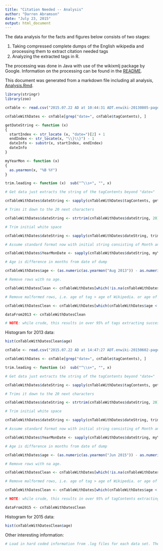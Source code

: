 ```yaml
---
title: "Citation Needed -- Analysis"
author: "Darren Abramson"
date: "July 23, 2015"
output: html_document
---
```


The data analysis for the facts and figures below consists of two stages:

1. Taking compressed complete dumps of the English wikipedia and processing them to extract citation needed tags
2. Analyzing the extracted tags in R.

The processing was done in Java with use of the wikixmlj package by Google. Information on the processing can be found in the [README](https://github.com/DarrenAbramson/CitationNeeded/).

This document was generated from a markdown file including all analysis, [Analysis.Rmd](https://github.com/DarrenAbramson/CitationNeeded/blob/master/Analysis.Rmd).

```r
library(stringr)
library(zoo)

cnTable <- read.csv("2015.07.22 AD at 10:44:31 ADT.enwiki-20130805-pages-articles.xml.bz2.csv", header=TRUE, quote="", stringsAsFactors=FALSE)

cnTableWithDates <- cnTable[grep("date=", cnTable$tagContents), ]

getDateString <- function (x) 
{
  startIndex <- str_locate (x, "date=")[2] + 1
  endIndex <- str_locate(x, "\\}\\}") - 1
  dateInfo <- substr(x, startIndex, endIndex)
  dateInfo
}

myYearMon <- function (x)
{
  as.yearmon(x, "%B %Y")
}

trim.leading <- function (x)  sub("^\\s+", "", x)

# Get data just extracts the string of the tagContents beyond "date="

cnTableWithDates$dateString <- sapply(cnTableWithDates$tagContents, getDateString)

# Trims it down to the 20 next characters

cnTableWithDates$dateString <- strtrim(cnTableWithDates$dateString, 20)

# Trim initial white space

cnTableWithDates$dateString <- sapply(cnTableWithDates$dateString, trim.leading)

# Assume standard format now with initial string consisting of Month and Year

cnTableWithDates$YearMonDate <- sapply(cnTableWithDates$dateString, myYearMon)

# Age is difference in months from date of dump

cnTableWithDates$age <- (as.numeric(as.yearmon("Aug 2013")) - as.numeric(cnTableWithDates$YearMonDate)) * 12

# Remove rows with na age.

cnTableWithDatesClean <- cnTableWithDates[which(!is.na(cnTableWithDates$age)),]

# Remove malformed rows, i.e. age of tag > age of Wikipedia. or age of tag < 0

cnTableWithDatesClean <- cnTableWithDates[which(cnTableWithDates$age < 144 & cnTableWithDates$age >= 0),]

dataFrom2013 <- cnTableWithDatesClean

# NOTE: while crude, this results in over 95% of tags extracting successfully.
```

Histogram for 2013 data:
```r
hist(cnTableWithDatesClean$age)
```


```r
cnTable <- read.csv("2015.07.22 AD at 14:47:27 ADT.enwiki-20150602-pages-articles.xml.bz2.csv", header=TRUE, quote="", stringsAsFactors=FALSE)

cnTableWithDates <- cnTable[grep("date=", cnTable$tagContents), ]

trim.leading <- function (x)  sub("^\\s+", "", x)

# Get data just extracts the string of the tagContents beyond "date="

cnTableWithDates$dateString <- sapply(cnTableWithDates$tagContents, getDateString)

# Trims it down to the 20 next characters

cnTableWithDates$dateString <- strtrim(cnTableWithDates$dateString, 20)

# Trim initial white space

cnTableWithDates$dateString <- sapply(cnTableWithDates$dateString, trim.leading)

# Assume standard format now with initial string consisting of Month and Year

cnTableWithDates$YearMonDate <- sapply(cnTableWithDates$dateString, myYearMon)

# Age is difference in months from date of dump

cnTableWithDates$age <- (as.numeric(as.yearmon("Jun 2015")) - as.numeric(cnTableWithDates$YearMonDate)) * 12

# Remove rows with na age.

cnTableWithDatesClean <- cnTableWithDates[which(!is.na(cnTableWithDates$age)),]

# Remove malformed rows, i.e. age of tag > age of Wikipedia. or age of tag < 0

cnTableWithDatesClean <- cnTableWithDates[which(cnTableWithDates$age < 144 & cnTableWithDates$age >= 0),]

# NOTE: while crude, this results in over 95% of tagContents extracting successfully to year/month dates.

dataFrom2015 <- cnTableWithDatesClean
```

Histogram for 2015 data:
```r
hist(cnTableWithDatesClean$age)
```

Other interesting information:

```r
# Load in hard coded information from .log files for each data set. These will be uploaded to the repository.


```
